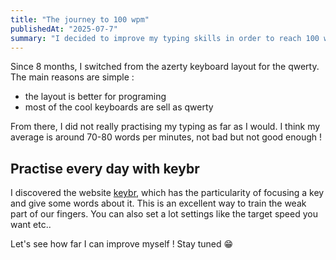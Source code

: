 ```yaml
---
title: "The journey to 100 wpm"
publishedAt: "2025-07-7"
summary: "I decided to improve my typing skills in order to reach 100 words per minutes"
---
```


Since 8 months, I switched from the azerty keyboard layout for the qwerty.
The main reasons are simple :

- the layout is better for programing
- most of the cool keyboards are sell as qwerty

From there, I did not really practising my typing as far as I would.
I think my average is around 70-80 words per minutes, not bad but not good enough !

## Practise every day with keybr

I discovered the website [keybr](https://www.keybr.com/), which has the particularity of focusing a key and give some
words about it.
This is an excellent way to train the weak part of our fingers.
You can also set a lot settings like the target speed you want etc..

Let's see how far I can improve myself ! Stay tuned 😁
